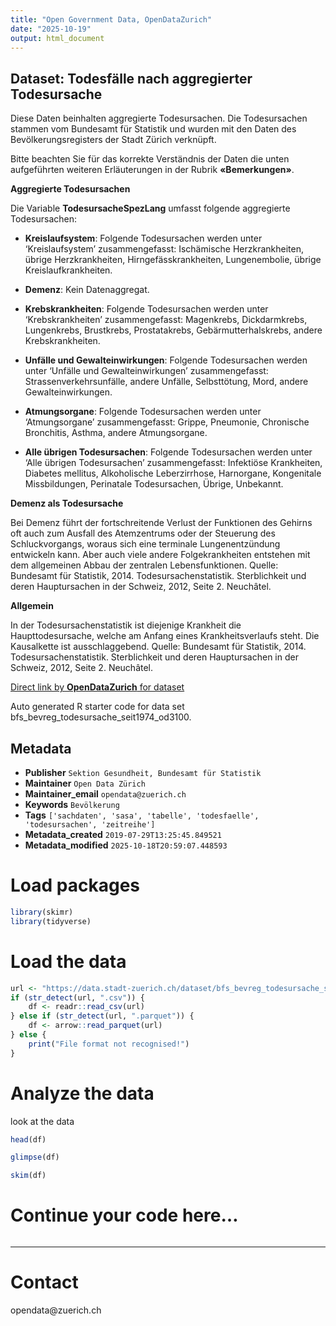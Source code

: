 ```yaml
---
title: "Open Government Data, OpenDataZurich"
date: "2025-10-19"
output: html_document
---
```


## Dataset: Todesfälle nach aggregierter Todesursache

Diese Daten beinhalten aggregierte Todesursachen. Die Todesursachen stammen vom Bundesamt für Statistik und wurden mit den Daten des Bevölkerungsregisters der Stadt Zürich verknüpft.

Bitte beachten Sie für das korrekte Verständnis der Daten die unten aufgeführten weiteren Erläuterungen in der Rubrik **«Bemerkungen»**.


**Aggregierte Todesursachen**

Die Variable **TodesursacheSpezLang** umfasst folgende aggregierte Todesursachen:

- **Kreislaufsystem**: Folgende Todesursachen werden unter 'Kreislaufsystem' zusammengefasst: Ischämische Herzkrankheiten, übrige Herzkrankheiten, Hirngefässkrankheiten, Lungenembolie, übrige Kreislaufkrankheiten.

- **Demenz**: Kein Datenaggregat.

- **Krebskrankheiten**: Folgende Todesursachen werden unter 'Krebskrankheiten' zusammengefasst: Magenkrebs, Dickdarmkrebs, Lungenkrebs, Brustkrebs, Prostatakrebs, Gebärmutterhalskrebs, andere Krebskrankheiten.

- **Unfälle und Gewalteinwirkungen**: Folgende Todesursachen werden unter 'Unfälle und Gewalteinwirkungen' zusammengefasst: Strassenverkehrsunfälle, andere Unfälle, Selbsttötung, Mord, andere Gewalteinwirkungen.

- **Atmungsorgane**: Folgende Todesursachen werden unter 'Atmungsorgane' zusammengefasst: Grippe, Pneumonie, Chronische Bronchitis, Asthma, andere Atmungsorgane.

- **Alle übrigen Todesursachen**: Folgende Todesursachen werden unter 'Alle übrigen Todesursachen' zusammengefasst: Infektiöse Krankheiten, Diabetes mellitus, Alkoholische Leberzirrhose, Harnorgane, Kongenitale Missbildungen, Perinatale Todesursachen, Übrige, Unbekannt.


 





[]()

**Demenz als Todesursache**

Bei Demenz führt der fortschreitende Verlust der Funktionen des Gehirns oft auch zum Ausfall des Atemzentrums oder der Steuerung des Schluckvorgangs, woraus sich eine terminale Lungenentzündung entwickeln kann. Aber auch viele andere Folgekrankheiten entstehen mit dem allgemeinen Abbau der zentralen Lebensfunktionen.
Quelle: Bundesamt für Statistik, 2014. Todesursachenstatistik. Sterblichkeit und deren Hauptursachen in der Schweiz, 2012, Seite 2. Neuchâtel.




 





[]()

**Allgemein**

In der Todesursachenstatistik ist diejenige Krankheit die Haupttodesursache, welche am Anfang eines Krankheitsverlaufs steht. Die Kausalkette ist ausschlaggebend.
Quelle: Bundesamt für Statistik, 2014. Todesursachenstatistik. Sterblichkeit und deren Hauptursachen in der Schweiz, 2012, Seite 2. Neuchâtel.




 





[]()



[Direct link by **OpenDataZurich** for dataset](https://data.stadt-zuerich.ch/dataset/bfs_bevreg_todesursache_seit1974_od3100)

Auto generated R starter code for data set bfs_bevreg_todesursache_seit1974_od3100.

## Metadata

- **Publisher** `Sektion Gesundheit, Bundesamt für Statistik`
- **Maintainer** `Open Data Zürich`
- **Maintainer_email** `opendata@zuerich.ch`
- **Keywords** `Bevölk­erung`
- **Tags** `['sachdaten', 'sasa', 'tabelle', 'todesfaelle', 'todesursachen', 'zeitreihe']`
- **Metadata_created** `2019-07-29T13:25:45.849521`
- **Metadata_modified** `2025-10-18T20:59:07.448593`


# Load packages

```r
library(skimr)
library(tidyverse)
```

# Load the data

```r
url <- "https://data.stadt-zuerich.ch/dataset/bfs_bevreg_todesursache_seit1974_od3100/download/BEV310OD3100.csv"
if (str_detect(url, ".csv")) {
    df <- readr::read_csv(url)
} else if (str_detect(url, ".parquet")) {
    df <- arrow::read_parquet(url)
} else {
    print("File format not recognised!")
}
```

# Analyze the data

look at the data
```r
head(df)
```

```r
glimpse(df)
```

```r
skim(df)
```

# Continue your code here...

```r

```

------------------------------------------------------------------------

# Contact

opendata@zuerich.ch
